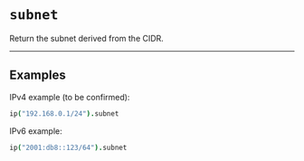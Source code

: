 # `subnet`

Return the subnet derived from the CIDR.

---

## Examples

IPv4 example (to be confirmed):
```coffee
ip("192.168.0.1/24").subnet
```

IPv6 example:
```coffee
ip("2001:db8::123/64").subnet
```
